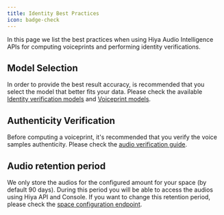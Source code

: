 ```yaml
---
title: Identity Best Practices
icon: badge-check
---
```


In this page we list the best practices when using Hiya Audio Intelligence APIs for
computing voiceprints and performing identity verifications.

## Model Selection

In order to provide the best result accuracy, is recommended that you
select the model that better fits your data. Please check the available
[Identity verification models][1] and [Voiceprint models][3].

## Authenticity Verification

Before computing a voiceprint, it's recommended that you verify the
voice samples authenticity. Please check the [audio verification guide][4].

## Audio retention period

We only store the audios for the configured amount for your space (by default 90 days).
During this period you will be able to access the audios using Hiya API and Console.
If you want to change this retention period, please check the [space configuration endpoint][2].

[1]: /models/identity-verification/overview
[2]: /api-reference/spaces/update_config
[3]: /models/voiceprint/overview
[4]: /guides/perform-a-verification/authenticity
